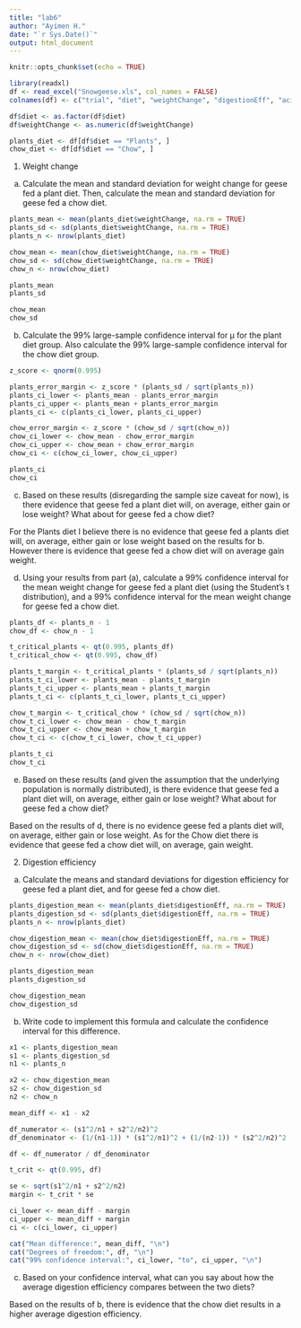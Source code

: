 ---
title: "lab6"
author: "Ayimen H."
date: "`r Sys.Date()`"
output: html_document
---

```{r setup, include=FALSE}
knitr::opts_chunk$set(echo = TRUE)
```

```{r}
library(readxl)
df <- read_excel("Snowgeese.xls", col_names = FALSE)
colnames(df) <- c("trial", "diet", "weightChange", "digestionEff", "acidDeterFiber")

df$diet <- as.factor(df$diet)
df$weightChange <- as.numeric(df$weightChange)

plants_diet <- df[df$diet == "Plants", ]
chow_diet <- df[df$diet == "Chow", ]
```
1. Weight change

(a) Calculate the mean and standard deviation for weight change for geese fed a 
plant diet. Then, calculate the mean and standard deviation for geese fed a chow diet.
```{r}
plants_mean <- mean(plants_diet$weightChange, na.rm = TRUE)
plants_sd <- sd(plants_diet$weightChange, na.rm = TRUE)
plants_n <- nrow(plants_diet)

chow_mean <- mean(chow_diet$weightChange, na.rm = TRUE)
chow_sd <- sd(chow_diet$weightChange, na.rm = TRUE)
chow_n <- nrow(chow_diet)

plants_mean
plants_sd

chow_mean
chow_sd
```
(b) Calculate the 99% large-sample confidence interval for μ for the plant diet group.
Also calculate the 99% large-sample confidence interval for the chow diet group.
```{r}
z_score <- qnorm(0.995)

plants_error_margin <- z_score * (plants_sd / sqrt(plants_n))
plants_ci_lower <- plants_mean - plants_error_margin
plants_ci_upper <- plants_mean + plants_error_margin
plants_ci <- c(plants_ci_lower, plants_ci_upper)

chow_error_margin <- z_score * (chow_sd / sqrt(chow_n))
chow_ci_lower <- chow_mean - chow_error_margin
chow_ci_upper <- chow_mean + chow_error_margin
chow_ci <- c(chow_ci_lower, chow_ci_upper)

plants_ci
chow_ci
```
(c) Based on these results (disregarding the sample size caveat for now), is 
there evidence that geese fed a plant diet will, on average, either gain or lose 
weight? What about for geese fed a chow diet?

  For the Plants diet I believe there is no evidence that geese fed a plants diet 
  will, on average, either gain or lose weight based on the results for b. However
  there is evidence that geese fed a chow diet will on average gain weight.
  
(d) Using your results from part (a), calculate a 99% confidence interval for the 
mean weight change for geese fed a plant diet (using the Student’s t distribution), 
and a 99% confidence interval for the mean weight change for geese fed a chow diet.
```{r}
plants_df <- plants_n - 1
chow_df <- chow_n - 1

t_critical_plants <- qt(0.995, plants_df)
t_critical_chow <- qt(0.995, chow_df)

plants_t_margin <- t_critical_plants * (plants_sd / sqrt(plants_n))
plants_t_ci_lower <- plants_mean - plants_t_margin
plants_t_ci_upper <- plants_mean + plants_t_margin
plants_t_ci <- c(plants_t_ci_lower, plants_t_ci_upper)

chow_t_margin <- t_critical_chow * (chow_sd / sqrt(chow_n))
chow_t_ci_lower <- chow_mean - chow_t_margin
chow_t_ci_upper <- chow_mean + chow_t_margin
chow_t_ci <- c(chow_t_ci_lower, chow_t_ci_upper)

plants_t_ci
chow_t_ci
```
(e) Based on these results (and given the assumption that the underlying population 
is normally distributed), is there evidence that geese fed a plant diet will, on 
average, either gain or lose weight? What about for geese fed a chow diet?

Based on the results of d, there is no evidence geese fed a plants diet will, on 
average, either gain or lose weight. As for the Chow diet there is evidence that 
geese fed a chow diet will, on average, gain weight. 

2. Digestion efficiency

(a) Calculate the means and standard deviations for digestion efficiency for geese 
fed a plant diet, and for geese fed a chow diet.
```{r}
plants_digestion_mean <- mean(plants_diet$digestionEff, na.rm = TRUE)
plants_digestion_sd <- sd(plants_diet$digestionEff, na.rm = TRUE)
plants_n <- nrow(plants_diet)

chow_digestion_mean <- mean(chow_diet$digestionEff, na.rm = TRUE)
chow_digestion_sd <- sd(chow_diet$digestionEff, na.rm = TRUE)
chow_n <- nrow(chow_diet)

plants_digestion_mean
plants_digestion_sd

chow_digestion_mean
chow_digestion_sd
```
(b) Write code to implement this formula and calculate the confidence interval 
for this difference.
```{r}
x1 <- plants_digestion_mean
s1 <- plants_digestion_sd
n1 <- plants_n

x2 <- chow_digestion_mean
s2 <- chow_digestion_sd
n2 <- chow_n

mean_diff <- x1 - x2

df_numerator <- (s1^2/n1 + s2^2/n2)^2
df_denominator <- (1/(n1-1)) * (s1^2/n1)^2 + (1/(n2-1)) * (s2^2/n2)^2

df <- df_numerator / df_denominator

t_crit <- qt(0.995, df)

se <- sqrt(s1^2/n1 + s2^2/n2)
margin <- t_crit * se

ci_lower <- mean_diff - margin
ci_upper <- mean_diff + margin
ci <- c(ci_lower, ci_upper)

cat("Mean difference:", mean_diff, "\n")
cat("Degrees of freedom:", df, "\n")
cat("99% confidence interval:", ci_lower, "to", ci_upper, "\n")
```
(c) Based on your confidence interval, what can you say about how the average 
digestion efficiency compares between the two diets?

Based on the results of b, there is evidence that the chow diet results in a higher 
average digestion efficiency.
